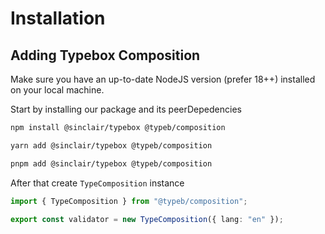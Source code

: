 # Installation

## Adding Typebox Composition
Make sure you have an up-to-date NodeJS version (prefer 18++) installed on your local machine.

Start by installing our package and its peerDepedencies
```bash
npm install @sinclair/typebox @typeb/composition

yarn add @sinclair/typebox @typeb/composition

pnpm add @sinclair/typebox @typeb/composition
```

After that create `TypeComposition` instance
```typescript
import { TypeComposition } from "@typeb/composition";

export const validator = new TypeComposition({ lang: "en" });
```
